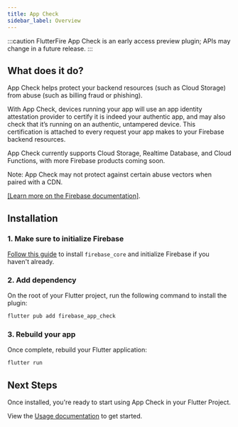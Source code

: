 ```yaml
---
title: App Check
sidebar_label: Overview
---
```


:::caution
FlutterFire App Check is an early access preview plugin; APIs may change in a future release.
:::

## What does it do?

App Check helps protect your backend resources (such as Cloud Storage) from
abuse (such as billing fraud or phishing).

With App Check, devices running your app will use an app identity attestation
provider to certify it is indeed your authentic app, and may also check that it’s
running on an authentic, untampered device. This certification is attached to every
request your app makes to your Firebase backend resources.

App Check currently supports Cloud Storage, Realtime Database, and Cloud
Functions, with more Firebase products coming soon.

Note: App Check may not protect against certain abuse vectors when paired
with a CDN.

[[Learn more on the Firebase documentation]](https://firebase.google.com/docs/app-check).

<YouTube id="Fjj4fmr2t04" />

## Installation

### 1. Make sure to initialize Firebase

[Follow this guide](../overview.mdx) to install `firebase_core` and initialize Firebase if you haven't already.

### 2. Add dependency

On the root of your Flutter project, run the following command to install the plugin:

```bash
flutter pub add firebase_app_check
```

### 3. Rebuild your app

Once complete, rebuild your Flutter application:

```bash
flutter run
```

## Next Steps

Once installed, you're ready to start using App Check in your Flutter Project.

View the [Usage documentation](usage.mdx) to get started.
